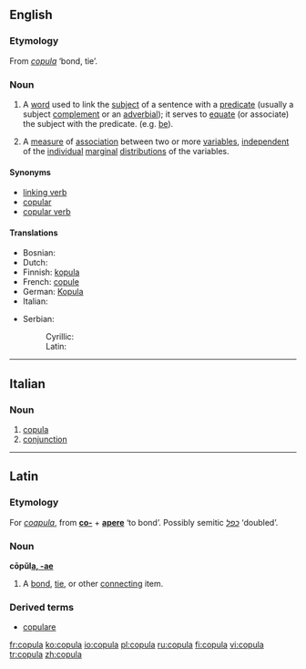 {{wikipedia|copula}}
==English==

===Etymology===
From {{L.}} ''[[#Latin|copula]]'' ‘bond, tie’.

===Noun===
{{en-noun}}

# {{grammar}} A [[word]] used to link the [[subject]] of a sentence with a [[predicate]] (usually a subject [[complement]] or an [[adverbial]]); it serves to [[equate]] (or associate) the subject with the predicate. (e.g. [[be]]).
# {{statistics}} A [[measure]] of [[association]] between two or more [[variable]]s, [[independent]] of the [[individual]] [[marginal]] [[distribution]]s of the variables.<!--This is encyclopedic: Sklar’s theorem states this is always possible, and if the marginal distributions are continuous, then the copula is unique.  Basically, the copula density plots the quantiles of the variable against each other, and the copula C(x1,x2,&hellip;)=Integral from (0,0,0&hellip;) to (X1=x1,X2=x2,&hellip;) of the copula density.  The copula is always a number between zero and one.  If the marginals are Gaussian and you use a Gaussian copula, you get a correlation.-->

====Synonyms====
*[[linking verb]]
*[[copular]]
*[[copular verb]]

====Translations====
{{trans-top|grammar: linking kind of word}}
*Bosnian: {{t-|bs|kopula|f}}
*Dutch: {{t|nl|koppelwerkwoord|n}}
*Finnish: [[kopula]]
*French: [[copule]] {{f}}
*German: [[Kopula]] {{n}}
*Italian: {{t-|it|copula|f}}
{{trans-mid}}
*Serbian:
*:Cyrillic: {{t-|sr|копула|m}}
*:Latin: {{t-|sr|kopula|m}}
{{trans-bottom}}

{{trans-top|statistics: measure of association}}
{{trans-mid}}
{{trans-bottom}}

----

==Italian==

===Noun===
{{it-noun|copul|f|a|e}}

# [[copula#English|copula]]
# [[conjunction]]

----

==Latin==

===Etymology===
For ''[[coapula]]'', from '''[[co-]]''' + '''[[apere]]''' ‘to bond’.  Possibly semitic ''[[כפל]]'' ‘doubled’.

===Noun===
'''cōpŭl[[Wiktionary Appendix:Latin first declension|a, -ae]]''' {{f}}

# A [[bond]], [[tie]], or other [[connect]]ing item.

===Derived terms===
* [[copulare]]

[[fr:copula]]
[[ko:copula]]
[[io:copula]]
[[pl:copula]]
[[ru:copula]]
[[fi:copula]]
[[vi:copula]]
[[tr:copula]]
[[zh:copula]]